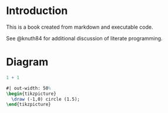 # Introduction

This is a book created from markdown and executable code.

See @knuth84 for additional discussion of literate programming.

# Diagram

```r
1 + 1
```

```tikz
#| out-width: 50%
\begin{tikzpicture}
  \draw (-1,0) circle (1.5);
\end{tikzpicture}
```

